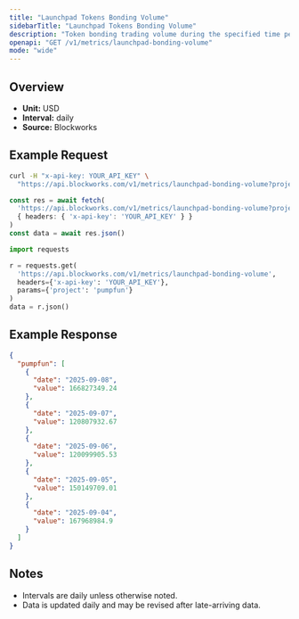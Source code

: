 ```yaml
---
title: "Launchpad Tokens Bonding Volume"
sidebarTitle: "Launchpad Tokens Bonding Volume"
description: "Token bonding trading volume during the specified time period for given launchpad."
openapi: "GET /v1/metrics/launchpad-bonding-volume"
mode: "wide"
---
```


## Overview

- **Unit:** USD
- **Interval:** daily
- **Source:** Blockworks

## Example Request

<CodeGroup>

```bash cURL
curl -H "x-api-key: YOUR_API_KEY" \
  "https://api.blockworks.com/v1/metrics/launchpad-bonding-volume?project=pumpfun"
```

```typescript TypeScript
const res = await fetch(
  'https://api.blockworks.com/v1/metrics/launchpad-bonding-volume?project=pumpfun',
  { headers: { 'x-api-key': 'YOUR_API_KEY' } }
)
const data = await res.json()
```

```python Python
import requests

r = requests.get(
  'https://api.blockworks.com/v1/metrics/launchpad-bonding-volume',
  headers={'x-api-key': 'YOUR_API_KEY'},
  params={'project': 'pumpfun'}
)
data = r.json()
```

</CodeGroup>

## Example Response

```json
{
  "pumpfun": [
    {
      "date": "2025-09-08",
      "value": 166827349.24
    },
    {
      "date": "2025-09-07",
      "value": 120807932.67
    },
    {
      "date": "2025-09-06",
      "value": 120099905.53
    },
    {
      "date": "2025-09-05",
      "value": 150149709.01
    },
    {
      "date": "2025-09-04",
      "value": 167968984.9
    }
  ]
}
```

## Notes
- Intervals are daily unless otherwise noted.
- Data is updated daily and may be revised after late-arriving data.

